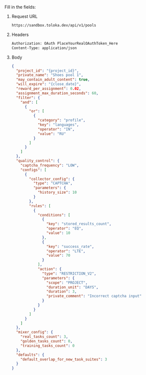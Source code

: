 Fill in the fields:

1. Request URL

    ```bash
    https://sandbox.toloka.dev/api/v1/pools
    ```

1. Headers

    ```bash
    Authorization: OAuth PlaceYourRealOAuthToken_Here
    Content-Type: application/json
    ```

1. Body

    ```json
    {
      "project_id": "{project_id}",
      "private_name": "Shoes pool 1",
      "may_contain_adult_content": true,
      "will_expire": "{close_date}",
      "reward_per_assignment": 0.02,
      "assignment_max_duration_seconds": 60,
      "filter": {
        "and": [
          {
            "or": [
              {
                "category": "profile",
                "key": "languages",
                "operator": "IN",
                "value": "RU"
              }
            ]
          }
        ]
      },
      "quality_control": {
        "captcha_frequency": "LOW",
        "configs": [
          {
            "collector_config": {
              "type": "CAPTCHA",
              "parameters": {
                "history_size": 10
              }
            },
            "rules": [
              {
                "conditions": [
                  {
                    "key": "stored_results_count",
                    "operator": "EQ",
                    "value": 10
                  },
                  {
                    "key": "success_rate",
                    "operator": "LTE",
                    "value": 70
                  }
                ],
                "action": {
                  "type": "RESTRICTION_V2",
                  "parameters": {
                    "scope": "PROJECT",
                    "duration_unit": "DAYS",
                    "duration": 3,
                    "private_comment": "Incorrect captcha input"
                  }
                }
              }
            ]
          }
        ]
      },
      "mixer_config": {
        "real_tasks_count": 3,
        "golden_tasks_count": 0,
        "training_tasks_count": 0
      },
      "defaults": {
        "default_overlap_for_new_task_suites": 3
      }
    }
    ```